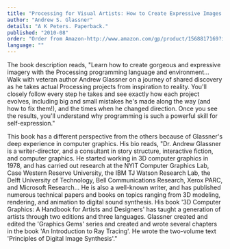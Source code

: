 ```yaml
---
title: "Processing for Visual Artists: How to Create Expressive Images and Interactive Art"
author: "Andrew S. Glassner"
details: "A K Peters. Paperback."
published: "2010-08"
order: "Order from Amazon-http://www.amazon.com/gp/product/1568817169?ie=UTF8&tag=processing09-20&linkCode=as2&camp=1789&creative=390957&creativeASIN=1568817169"
language: ""
---
```


The book description reads, "Learn how to create gorgeous and expressive imagery with the Processing programming language and environment... Walk with veteran author Andrew Glassner on a journey of shared discovery as he takes actual Processing projects from inspiration to reality. You'll closely follow every step he takes and see exactly how each project evolves, including big and small mistakes he's made along the way (and how to fix them!), and the times when he changed direction. Once you see the results, you'll understand why programming is such a powerful skill for self-expression."

This book has a different perspective from the others because of Glassner's deep experience in computer graphics. His bio reads, "Dr. Andrew Glassner is a writer-director, and a consultant in story structure, interactive fiction, and computer graphics. He started working in 3D computer graphics in 1978, and has carried out research at the NYIT Computer Graphics Lab, Case Western Reserve University, the IBM TJ Watson Research Lab, the Delft University of Technology, Bell Communications Research, Xerox PARC, and Microsoft Research... He is also a well-known writer, and has published numerous technical papers and books on topics ranging from 3D modeling, rendering, and animation to digital sound synthesis. His book '3D Computer Graphics: A Handbook for Artists and Designers' has taught a generation of artists through two editions and three languages. Glassner created and edited the 'Graphics Gems' series and created and wrote several chapters in the book 'An Introduction to Ray Tracing'. He wrote the two-volume text 'Principles of Digital Image Synthesis'."

